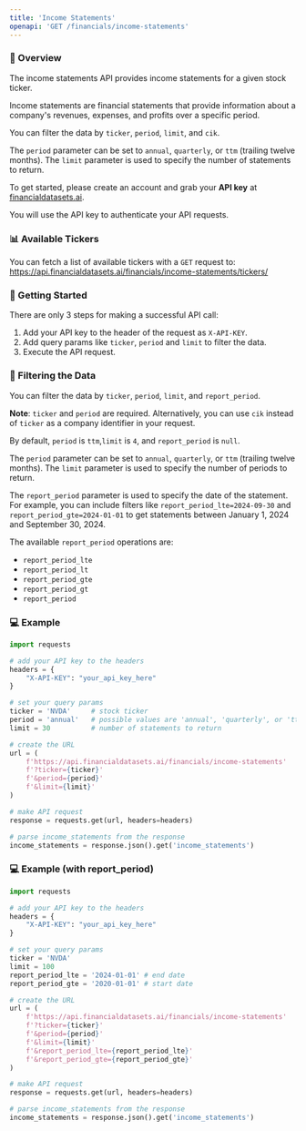 ```yaml
---
title: 'Income Statements'
openapi: 'GET /financials/income-statements'
---
```


### 👋  Overview
The income statements API provides income statements for a given stock ticker.

Income statements are financial statements that provide information about a company's revenues, expenses, and profits over a specific period.

You can filter the data by `ticker`, `period`, `limit`, and `cik`.

The `period` parameter can be set to `annual`, `quarterly`, or `ttm` (trailing twelve months). The `limit` parameter is used to specify the number of statements to return.

To get started, please create an account and grab your <b>API key</b> at [financialdatasets.ai](https://financialdatasets.ai).

You will use the API key to authenticate your API requests.

### 📊 Available Tickers
You can fetch a list of available tickers with a `GET` request to:
https://api.financialdatasets.ai/financials/income-statements/tickers/

###  🚀  Getting Started
There are only 3 steps for making a successful API call:
1. Add your API key to the header of the request as `X-API-KEY`.
2. Add query params like `ticker`, `period` and `limit` to filter the data.
3. Execute the API request.

### 🔎  Filtering the Data
You can filter the data by `ticker`, `period`, `limit`, and `report_period`.

**Note**: `ticker` and `period` are required. Alternatively, you can use `cik` instead of `ticker` as a company identifier in your request.  

By default, `period` is `ttm`,`limit` is `4`, and `report_period` is `null`.

The `period` parameter can be set to `annual`, `quarterly`, or `ttm` (trailing twelve months). The `limit` parameter is used to specify the number of periods to return.

The `report_period` parameter is used to specify the date of the statement.  For example, you can include filters like `report_period_lte=2024-09-30` and `report_period_gte=2024-01-01` to get statements between January 1, 2024 and September 30, 2024.

The available `report_period` operations are:
- `report_period_lte` 
- `report_period_lt`
- `report_period_gte`
- `report_period_gt`
- `report_period`

### 💻  Example
```python Income Statements
import requests

# add your API key to the headers
headers = {
    "X-API-KEY": "your_api_key_here"
}

# set your query params
ticker = 'NVDA'     # stock ticker
period = 'annual'   # possible values are 'annual', 'quarterly', or 'ttm'
limit = 30          # number of statements to return

# create the URL
url = (
    f'https://api.financialdatasets.ai/financials/income-statements'
    f'?ticker={ticker}'
    f'&period={period}'
    f'&limit={limit}'
)

# make API request
response = requests.get(url, headers=headers)

# parse income_statements from the response
income_statements = response.json().get('income_statements')
```

### 💻  Example (with report_period)

```python Income Statements
import requests

# add your API key to the headers
headers = {
    "X-API-KEY": "your_api_key_here"
}

# set your query params
ticker = 'NVDA'     
limit = 100      
report_period_lte = '2024-01-01' # end date
report_period_gte = '2020-01-01' # start date

# create the URL
url = (
    f'https://api.financialdatasets.ai/financials/income-statements'
    f'?ticker={ticker}'
    f'&period={period}'
    f'&limit={limit}'
    f'&report_period_lte={report_period_lte}'
    f'&report_period_gte={report_period_gte}'
)

# make API request
response = requests.get(url, headers=headers)

# parse income_statements from the response
income_statements = response.json().get('income_statements')
```